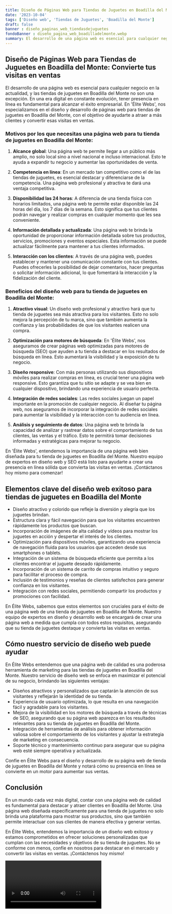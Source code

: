 ```yaml
---
title: Diseño de Páginas Web para Tiendas de Juguetes en Boadilla del Monte
date: '2023-10-04'
tags: ['Diseño web', 'Tiendas de Juguetes', 'Boadilla del Monte']
draft: false
banner : diseño_paginas_web_tiendasdejuguetes
fondoBanner : diseño_pagina_web_boadilladelmonte.webp
summary: El desarrollo de una página web es esencial para cualquier negocio en la actualidad, y las tiendas de juguetes en Boadilla del Monte no son una excepción. En una era digital en constante evolución, tener presencia en línea es fundamental para alcanzar el éxito empresarial. En 'Élite Webs', nos especializamos en el diseño y desarrollo de páginas web para tiendas de juguetes en Boadilla del Monte, con el objetivo de ayudarte a atraer a más clientes y convertir esas visitas en ventas.
---
```


## Diseño de Páginas Web para Tiendas de Juguetes en Boadilla del Monte: Convierte tus visitas en ventas

El desarrollo de una página web es esencial para cualquier negocio en la actualidad, y las tiendas de juguetes en Boadilla del Monte no son una excepción. En una era digital en constante evolución, tener presencia en línea es fundamental para alcanzar el éxito empresarial. En 'Élite Webs', nos especializamos en el diseño y desarrollo de páginas web para tiendas de juguetes en Boadilla del Monte, con el objetivo de ayudarte a atraer a más clientes y convertir esas visitas en ventas.

### Motivos por los que necesitas una página web para tu tienda de juguetes en Boadilla del Monte:

1. **Alcance global**: Una página web te permite llegar a un público más amplio, no solo local sino a nivel nacional e incluso internacional. Esto te ayuda a expandir tu negocio y aumentar las oportunidades de venta.

2. **Competencia en línea**: En un mercado tan competitivo como el de las tiendas de juguetes, es esencial destacar y diferenciarse de la competencia. Una página web profesional y atractiva te dará una ventaja competitiva.

3. **Disponibilidad las 24 horas**: A diferencia de una tienda física con horarios limitados, una página web te permite estar disponible las 24 horas del día, los 7 días de la semana. Esto significa que tus clientes podrán navegar y realizar compras en cualquier momento que les sea conveniente.

4. **Información detallada y actualizada**: Una página web te brinda la oportunidad de proporcionar información detallada sobre tus productos, servicios, promociones y eventos especiales. Esta información se puede actualizar fácilmente para mantener a tus clientes informados.

5. **Interacción con los clientes**: A través de una página web, puedes establecer y mantener una comunicación constante con tus clientes. Puedes ofrecerles la posibilidad de dejar comentarios, hacer preguntas o solicitar información adicional, lo que fomentará la interacción y la fidelización del cliente.

### Beneficios del diseño web para tu tienda de juguetes en Boadilla del Monte:

1. **Atractivo visual**: Un diseño web profesional y atractivo hará que tu tienda de juguetes sea más atractiva para los visitantes. Esto no solo mejora la percepción de tu marca, sino que también aumenta la confianza y las probabilidades de que los visitantes realicen una compra.

2. **Optimización para motores de búsqueda**: En 'Élite Webs', nos aseguramos de crear páginas web optimizadas para motores de búsqueda (SEO) que ayuden a tu tienda a destacar en los resultados de búsqueda en línea. Esto aumentará la visibilidad y la exposición de tu negocio.

3. **Diseño responsive**: Con más personas utilizando sus dispositivos móviles para realizar compras en línea, es crucial tener una página web responsive. Esto garantiza que tu sitio se adapte y se vea bien en cualquier dispositivo, brindando una experiencia de usuario perfecta.

4. **Integración de redes sociales**: Las redes sociales juegan un papel importante en la promoción de cualquier negocio. Al diseñar tu página web, nos aseguramos de incorporar la integración de redes sociales para aumentar la visibilidad y la interacción con tu audiencia en línea.

5. **Análisis y seguimiento de datos**: Una página web te brinda la capacidad de analizar y rastrear datos sobre el comportamiento de tus clientes, las ventas y el tráfico. Esto te permitirá tomar decisiones informadas y estratégicas para mejorar tu negocio.

En 'Élite Webs', entendemos la importancia de una página web bien diseñada para tu tienda de juguetes en Boadilla del Monte. Nuestro equipo de expertos en diseño web y SEO está listo para ayudarte a crear una presencia en línea sólida que convierta las visitas en ventas. ¡Contáctanos hoy mismo para comenzar!

<GifSeo />

<Cta />

## Elementos clave del diseño web exitoso para tiendas de juguetes en Boadilla del Monte

- Diseño atractivo y colorido que refleje la diversión y alegría que los juguetes brindan.
- Estructura clara y fácil navegación para que los visitantes encuentren rápidamente los productos que buscan.
- Incorporación de imágenes de alta calidad y vídeos para mostrar los juguetes en acción y despertar el interés de los clientes.
- Optimización para dispositivos móviles, garantizando una experiencia de navegación fluida para los usuarios que acceden desde sus smartphones o tablets.
- Integración de un sistema de búsqueda eficiente que permita a los clientes encontrar el juguete deseado rápidamente.
- Incorporación de un sistema de carrito de compras intuitivo y seguro para facilitar el proceso de compra.
- Inclusión de testimonios y reseñas de clientes satisfechos para generar confianza en los visitantes.
- Integración con redes sociales, permitiendo compartir los productos y promociones con facilidad.

En Élite Webs, sabemos que estos elementos son cruciales para el éxito de una página web de una tienda de juguetes en Boadilla del Monte. Nuestro equipo de expertos en diseño y desarrollo web se encargará de crear una página web a medida que cumpla con todos estos requisitos, asegurando que su tienda de juguetes destaque y convierta las visitas en ventas.

## Cómo nuestro servicio de diseño web puede ayudar

En Élite Webs entendemos que una página web de calidad es una poderosa herramienta de marketing para las tiendas de juguetes en Boadilla del Monte. Nuestro servicio de diseño web se enfoca en maximizar el potencial de su negocio, brindando las siguientes ventajas:

- Diseños atractivos y personalizados que captarán la atención de sus visitantes y reflejarán la identidad de su tienda.
- Experiencia de usuario optimizada, lo que resulta en una navegación fácil y agradable para los visitantes.
- Mejora de la visibilidad en los motores de búsqueda a través de técnicas de SEO, asegurando que su página web aparezca en los resultados relevantes para su tienda de juguetes en Boadilla del Monte.
- Integración de herramientas de análisis para obtener información valiosa sobre el comportamiento de los visitantes y ajustar la estrategia de marketing en consecuencia.
- Soporte técnico y mantenimiento continuo para asegurar que su página web esté siempre operativa y actualizada.

Confíe en Élite Webs para el diseño y desarrollo de su página web de tienda de juguetes en Boadilla del Monte y notará cómo su presencia en línea se convierte en un motor para aumentar sus ventas.

## Conclusión

En un mundo cada vez más digital, contar con una página web de calidad es fundamental para destacar y atraer clientes en Boadilla del Monte. Una página web diseñada específicamente para una tienda de juguetes no solo brinda una plataforma para mostrar sus productos, sino que también permite interactuar con sus clientes de manera efectiva y generar ventas.

En Élite Webs, entendemos la importancia de un diseño web exitoso y estamos comprometidos en ofrecer soluciones personalizadas que cumplan con las necesidades y objetivos de su tienda de juguetes. No se conforme con menos, confíe en nosotros para destacar en el mercado y convertir las visitas en ventas. ¡Contáctenos hoy mismo!

<Video />

<CtaBot job='Tiendas de Juguetes' city='Boadilla del Monte'/>

<Gmaps query='Boadilla del Monte+españa+maps' />
